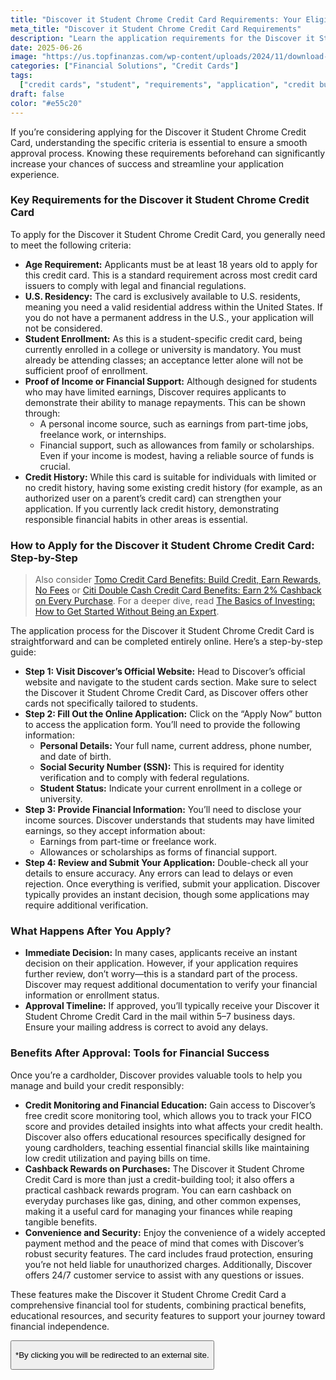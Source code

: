 ```yaml
---
title: "Discover it Student Chrome Credit Card Requirements: Your Eligibility Guide"
meta_title: "Discover it Student Chrome Credit Card Requirements"
description: "Learn the application requirements for the Discover it Student Chrome Credit Card. Designed for students, this card offers cashback rewards, no annual fee, and essential credit-building tools."
date: 2025-06-26
image: "https://us.topfinanzas.com/wp-content/uploads/2024/11/download-6.webp"
categories: ["Financial Solutions", "Credit Cards"]
tags:
  ["credit cards", "student", "requirements", "application", "credit building"]
draft: false
color: "#e55c20"
---
```


If you’re considering applying for the Discover it Student Chrome Credit Card, understanding the specific criteria is essential to ensure a smooth approval process. Knowing these requirements beforehand can significantly increase your chances of success and streamline your application experience.

### Key Requirements for the Discover it Student Chrome Credit Card

To apply for the Discover it Student Chrome Credit Card, you generally need to meet the following criteria:

- **Age Requirement:** Applicants must be at least 18 years old to apply for this credit card. This is a standard requirement across most credit card issuers to comply with legal and financial regulations.
- **U.S. Residency:** The card is exclusively available to U.S. residents, meaning you need a valid residential address within the United States. If you do not have a permanent address in the U.S., your application will not be considered.
- **Student Enrollment:** As this is a student-specific credit card, being currently enrolled in a college or university is mandatory. You must already be attending classes; an acceptance letter alone will not be sufficient proof of enrollment.
- **Proof of Income or Financial Support:** Although designed for students who may have limited earnings, Discover requires applicants to demonstrate their ability to manage repayments. This can be shown through:
  - A personal income source, such as earnings from part-time jobs, freelance work, or internships.
  - Financial support, such as allowances from family or scholarships. Even if your income is modest, having a reliable source of funds is crucial.
- **Credit History:** While this card is suitable for individuals with limited or no credit history, having some existing credit history (for example, as an authorized user on a parent’s credit card) can strengthen your application. If you currently lack credit history, demonstrating responsible financial habits in other areas is essential.

### How to Apply for the Discover it Student Chrome Credit Card: Step-by-Step


> Also consider [Tomo Credit Card Benefits: Build Credit, Earn Rewards, No Fees](/financial-solutions/tomo-credit-card-benefits) or [Citi Double Cash Credit Card Benefits: Earn 2% Cashback on Every Purchase](/financial-solutions/citi-double-cash-credit-card-benefits). For a deeper dive, read [The Basics of Investing: How to Get Started Without Being an Expert](/personal-finance/the-basics-of-investing-how-to-get-started-without-being-an-expert).


The application process for the Discover it Student Chrome Credit Card is straightforward and can be completed entirely online. Here’s a step-by-step guide:

- **Step 1: Visit Discover’s Official Website:** Head to Discover’s official website and navigate to the student cards section. Make sure to select the Discover it Student Chrome Credit Card, as Discover offers other cards not specifically tailored to students.
- **Step 2: Fill Out the Online Application:** Click on the “Apply Now” button to access the application form. You’ll need to provide the following information:
  - **Personal Details:** Your full name, current address, phone number, and date of birth.
  - **Social Security Number (SSN):** This is required for identity verification and to comply with federal regulations.
  - **Student Status:** Indicate your current enrollment in a college or university.
- **Step 3: Provide Financial Information:** You’ll need to disclose your income sources. Discover understands that students may have limited earnings, so they accept information about:
  - Earnings from part-time or freelance work.
  - Allowances or scholarships as forms of financial support.
- **Step 4: Review and Submit Your Application:** Double-check all your details to ensure accuracy. Any errors can lead to delays or even rejection. Once everything is verified, submit your application. Discover typically provides an instant decision, though some applications may require additional verification.

### What Happens After You Apply?

- **Immediate Decision:** In many cases, applicants receive an instant decision on their application. However, if your application requires further review, don’t worry—this is a standard part of the process. Discover may request additional documentation to verify your financial information or enrollment status.
- **Approval Timeline:** If approved, you’ll typically receive your Discover it Student Chrome Credit Card in the mail within 5–7 business days. Ensure your mailing address is correct to avoid any delays.



<AdZone id="us_budgetbeepro_4" />

### Benefits After Approval: Tools for Financial Success

Once you’re a cardholder, Discover provides valuable tools to help you manage and build your credit responsibly:

- **Credit Monitoring and Financial Education:** Gain access to Discover’s free credit score monitoring tool, which allows you to track your FICO score and provides detailed insights into what affects your credit health. Discover also offers educational resources specifically designed for young cardholders, teaching essential financial skills like maintaining low credit utilization and paying bills on time.
- **Cashback Rewards on Purchases:** The Discover it Student Chrome Credit Card is more than just a credit-building tool; it also offers a practical cashback rewards program. You can earn cashback on everyday purchases like gas, dining, and other common expenses, making it a useful card for managing your finances while reaping tangible benefits.
- **Convenience and Security:** Enjoy the convenience of a widely accepted payment method and the peace of mind that comes with Discover’s robust security features. The card includes fraud protection, ensuring you’re not held liable for unauthorized charges. Additionally, Discover offers 24/7 customer service to assist with any questions or issues.

These features make the Discover it Student Chrome Credit Card a comprehensive financial tool for students, combining practical benefits, educational resources, and security features to support your journey toward financial independence.

<Button
  label="Apply on Official Site"
  link="https://www.discover.com/credit-cards/student-credit-card/chrome-card.html"
/>

<p class="text-sm mt-2">
  *By clicking you will be redirected to an external site.
</p>
